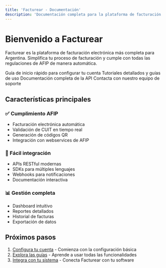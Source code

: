 ```yaml
---
title: 'Facturear - Documentación'
description: 'Documentación completa para la plataforma de facturación electrónica Facturear'
---
```


# Bienvenido a Facturear

Facturear es la plataforma de facturación electrónica más completa para Argentina. Simplifica tu proceso de facturación y cumple con todas las regulaciones de AFIP de manera automática.

<CardGroup cols={2}>
  <Card title="🚀 Comenzar" icon="rocket" href="/es/getting-started">
    Guía de inicio rápido para configurar tu cuenta
  </Card>
  <Card title="📚 Guías" icon="book" href="/es/guides">
    Tutoriales detallados y guías de uso
  </Card>
  <Card title="🔌 API Reference" icon="code" href="/es/api-reference">
    Documentación completa de la API
  </Card>
  <Card title="🆘 Soporte" icon="life-ring" href="mailto:support@facturear.com">
    Contacta con nuestro equipo de soporte
  </Card>
</CardGroup>

## Características principales

### ✅ Cumplimiento AFIP

- Facturación electrónica automática
- Validación de CUIT en tiempo real
- Generación de códigos QR
- Integración con webservices de AFIP

### 🔧 Fácil integración

- APIs RESTful modernas
- SDKs para múltiples lenguajes
- Webhooks para notificaciones
- Documentación interactiva

### 📊 Gestión completa

- Dashboard intuitivo
- Reportes detallados
- Historial de facturas
- Exportación de datos

## Próximos pasos

1. [Configura tu cuenta](/es/getting-started) - Comienza con la configuración básica
2. [Explora las guías](/es/guides) - Aprende a usar todas las funcionalidades
3. [Integra con tu sistema](/es/api-reference) - Conecta Facturear con tu software
